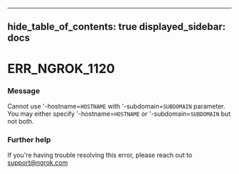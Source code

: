 

---
hide_table_of_contents: true
displayed_sidebar: docs
---


# ERR_NGROK_1120

### Message
Cannot use '-hostname=`HOSTNAME` with '-subdomain=`SUBDOMAIN` parameter.
You may either specify '-hostname=`HOSTNAME` or '-subdomain=`SUBDOMAIN` but not both.

<ErrorDetails error="err_ngrok_1120" />



### Further help
If you're having trouble resolving this error, please reach out to [support@ngrok.com](mailto:support@ngrok.com?subject=Help%20with%20ERR_NGROK_1120)

